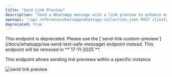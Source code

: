 ```yaml
---
title: "Send Link Preview"
description: "Send a WhatsApp message with a link preview to enhance engagement and provide context to your recipients."
openapi: "/api-reference/whatsapp/whatsapp-collection.json POST /{instance}/send-link-preview"
deprecated: true
---
```


<Danger>
  This endpoint is deprecated. Please use the [`send-link-custom-preview`](/docs/whatsapp/wa-send-text-safe-message) endpoint instead. This endpoint will be removed in **`17-11-2025`**.
</Danger>

This endpoint allows sending link previews within a specific instance

<Frame>
<img src="/images/docs/whatsapp/img/link-preview.png" alt="send link preview" />
</Frame>
